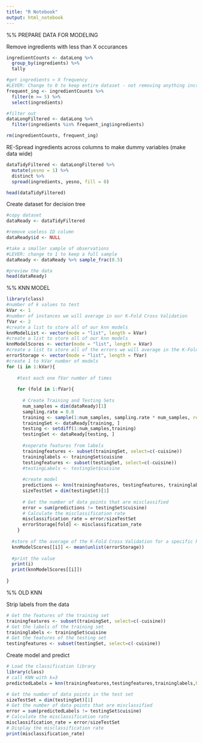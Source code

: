 ```yaml
---
title: "R Notebook"
output: html_notebook
---
```


%% PREPARE DATA FOR MODELING

Remove ingredients with less than X occurances
```r
ingredientCounts <- dataLong %>% 
  group_by(ingredients) %>%
  tally

#get ingredients > X frequency
#LEVER: Change to 0 to keep entire dataset - not removing anything increases the accuracy of decision tree
frequent_ing <- ingredientCounts %>% 
  filter(n >= 5) %>%
  select(ingredients)

#filter out
dataLongFiltered <- dataLong %>% 
  filter(ingredients %in% frequent_ing$ingredients)

rm(ingredientCounts, frequent_ing)
```

RE-Spread ingredients across columns to make dummy variables (make data wide)
```r
dataTidyFiltered <- dataLongFiltered %>%
  mutate(yesno = 1) %>%
  distinct %>%
  spread(ingredients, yesno, fill = 0)

head(dataTidyFiltered)
```

Create dataset for decision tree
```r
#copy dataset
dataReady <- dataTidyFiltered

#remove useless ID column
dataReady$id <- NULL

#take a smaller sample of observations 
#LEVER: change to 1 to keep a full sample
dataReady <- dataReady %>% sample_frac(0.5)

#preview the data
head(dataReady)
```


%% KNN MODEL

```r
library(class)
#number of k values to test
kVar <- 1
#number of instances we will average in our K-Fold Cross Validation
fVar <- 2
#create a list to store all of our knn models
knnModelList <- vector(mode = "list", length = kVar)
#create a list to store all of our knn models
knnModelScores <- vector(mode = "list", length = kVar)
#create a list to store all of the errors we will average in the K-Fold Cross Validation
errorStorage <- vector(mode = "list", length = fVar)
#create 1 to kVar number of models
for (i in 1:kVar){
    
    #test each one fVar number of times
    
    for (fold in 1:fVar){
      
      # Create Training and Testing Sets
      num_samples = dim(dataReady)[1]
      sampling.rate = 0.8
      training <- sample(1:num_samples, sampling.rate * num_samples, replace=FALSE)
      trainingSet <- dataReady[training, ]
      testing <- setdiff(1:num_samples,training)
      testingSet <- dataReady[testing, ]
      
      #seperate features from labels
      trainingfeatures <- subset(trainingSet, select=c(-cuisine))
      traininglabels <- trainingSet$cuisine
      testingfeatures <- subset(testingSet, select=c(-cuisine))
      #testingLabels <- testingSet$cuisine
      
      #create model
      predictions <- knn(trainingfeatures, testingfeatures, traininglabels, k=i)
      sizeTestSet = dim(testingSet)[1]
      
      # Get the number of data points that are misclassified
      error = sum(predictions != testingSet$cuisine)
      # Calculate the misclassification rate
      misclassification_rate = error/sizeTestSet
      errorStorage[fold] <- misclassification_rate
    }
  
  #store of the average of the K-Fold Cross Validation for a specific k value in a given list
  knnModelScores[[i]] <- mean(unlist(errorStorage))
  
  #print the value
  print(i)
  print(knnModelScores[[i]])
    
}
```


%% OLD KNN




Strip labels from the data
```r
# Get the features of the training set
trainingfeatures <- subset(trainingSet, select=c(-cuisine))
# Get the labels of the training set
traininglabels <- trainingSet$cuisine
# Get the features of the testing set
testingfeatures <- subset(testingSet, select=c(-cuisine))
```

Create model and predict
```r
# Load the classification library
library(class)
# call KNN with k=3
predictedLabels = knn(trainingfeatures,testingfeatures,traininglabels,k=3)

# Get the number of data points in the test set
sizeTestSet = dim(testingSet)[1]
# Get the number of data points that are misclassified
error = sum(predictedLabels != testingSet$cuisine)
# Calculate the misclassification rate
misclassification_rate = error/sizeTestSet
# Display the misclassification rate
print(misclassification_rate)
```


